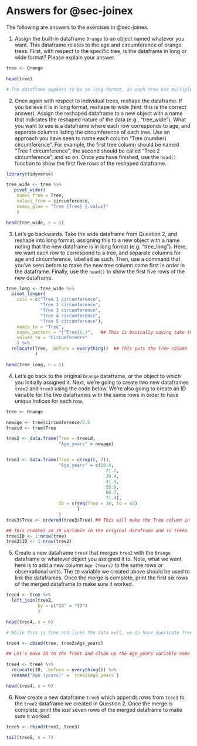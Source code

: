 # Answers for @sec-joinex {#sec-appendixjoinex}

The following are answers to the exercises in @sec-joinex.

1.  Assign the built-in dataframe `Orange` to an object named whatever you want. This dataframe relates to the age and circumference of orange trees. First, with respect to the specific tree, is the dataframe in long or wide format? Please explain your answer.

```r

tree <- Orange

head(tree)

# The dataframe appears to be in long format, as each tree has multiple rows.
```

2.  Once again with respect to individual trees, reshape the dataframe. If you believe it is in long format, reshape to wide (hint: this is the correct answer). Assign the reshaped dataframe to a new object with a name that indicates the reshaped nature of the data (e.g., "tree_wide"). What you want to see is a dataframe where each row corresponds to age, and separate columns listing the circumference of each tree. Use an approach you have seen to name each column "Tree (number) circumference". For example, the first tree column should be named "Tree 1 circumference", the second should be called "Tree 2 circumference", and so on. Once you have finished, use the `head()` function to show the first five rows of the reshaped dataframe.

```r

library(tidyverse)

tree_wide <- tree %>%
   pivot_wider(
    names_from = Tree,
    values_from = circumference,
    names_glue = "Tree {Tree} {.value}"
    )

head(tree_wide, n = 5)

```

3.  Let's go backwards. Take the wide dataframe from Question 2, and reshape into long format, assigning this to a new object with a name noting that the new dataframe is in long format (e.g. "tree_long"). Here, we want each row to correspond to a tree, and separate columns for age and circumference, labelled as such. Then, use a command that you've seen before to make the new tree column come first in order in the dataframe. Finally, use the `head()` to show the first five rows of the new dataframe.

```r

tree_long <- tree_wide %>%
  pivot_longer(
    cols = c("Tree 1 circumference", 
             "Tree 2 circumference", 
             "Tree 3 circumference",
             "Tree 4 circumference",
             "Tree 5 circumference"),
    names_to = "Tree",
    names_pattern = "[^Tree](.)",   ## This is basically saying take the former column labels (Tree 1 circumference, Tree 2 circumference, etc.), exclude the word Tree [^Tree], and keep the first character after the word 'Tree', and nothing else.
    values_to = "Circumference"
    ) %>%
  relocate(Tree, .before = everything()  ## This puts the Tree column first in order.
           )

head(tree_long, n = 5)

```

4.  Let's go back to the original `Orange` dataframe, or the object to which you initially assigned it. Next, we're going to create two new dataframes `tree2` and `tree3` using the code below. We're also going to create an ID variable for the two dataframes with the same rows in order to have unique indices for each row.

```r

tree <- Orange

newage <- tree$circumference/2.5
treeid <- tree$Tree

tree2 <- data.frame(Tree = treeid,
                    "Age_years" = newage)


tree3 <- data.frame(Tree = c(rep(6, 7)),
                    "Age_years" = c(10.4, 
                                      21.2, 
                                      30.4, 
                                      41.3, 
                                      55.8, 
                                      66.7,
                                      71.4),
                    ID = c(seq(from = 36, to = 42)
                           )
                    )
tree3$Tree <- ordered(tree3$Tree) ## This will make the Tree column in tree3 the same class as the Tree column in the original dataframe. This is needed for merging.

## This creates an ID variable in the original dataframe and in tree2.
tree$ID <- 1:nrow(tree)
tree2$ID <- 1:nrow(tree2)
```

5.  Create a new dataframe `tree4` that merges `tree2` with the `Orange` dataframe or whatever object you assigned it to. Note, what we want here is to add a new column `Age (Years)` to the same rows or observational units. The `ID` variable we created above should be used to link the dataframes. Once the merge is complete, print the first six rows of the merged dataframe to make sure it worked.

```r

tree4 <- tree %>%
  left_join(tree2,
            by = c("ID" = "ID")
            )

head(tree4, n = 6)

# While this is fine and links the data well, we do have duplicate Tree columns. Since the two dataframes are arranged in the same order (i.e. the ID variables are both sequentially sorted in each dataframe), we can also use the simpler cbind() function. This code takes the unique column from tree2 and binds it to the tree dataframe.

tree4 <- cbind(tree, tree2$Age_years)

## Let's move ID to the front and clean up the Age_years variable name.

tree4 <- tree4 %>%
  relocate(ID, .before = everything()) %>%
  rename("Age (years)" = `tree2$Age_years`)

head(tree4, n = 6)
```

6.  Now create a new dataframe `tree5` which appends rows from `tree3` to the `tree2` dataframe we created in Question 2. Once the merge is complete, print the *last* seven rows of the merged dataframe to make sure it worked.

```r

tree5 <- rbind(tree2, tree3)

tail(tree5, n = 7)
```
